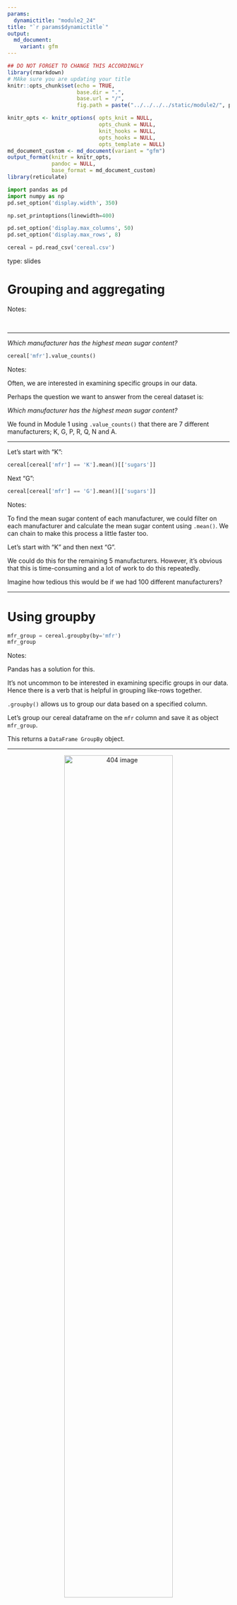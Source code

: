 ---
params:
  dynamictitle: "module2_24"
title: "`r params$dynamictitle`"
output: 
  md_document:
    variant: gfm
---


```{r setup, include=FALSE}
## DO NOT FORGET TO CHANGE THIS ACCORDINGLY 
library(rmarkdown)
# MAke sure you are updating your title 
knitr::opts_chunk$set(echo = TRUE,
                      base.dir = ".", 
                      base.url = "/",
                      fig.path = paste("../../../../static/module2/", params$dynamictitle,"/", sep = ""))

knitr_opts <- knitr_options( opts_knit = NULL,
                             opts_chunk = NULL,
                             knit_hooks = NULL,
                             opts_hooks = NULL,
                             opts_template = NULL)
md_document_custom <- md_document(variant = "gfm")
output_format(knitr = knitr_opts,
              pandoc = NULL,
              base_format = md_document_custom)
library(reticulate)

```


```{python include=FALSE}
import pandas as pd
import numpy as np
pd.set_option('display.width', 350)

np.set_printoptions(linewidth=400)

pd.set_option('display.max_columns', 50)
pd.set_option('display.max_rows', 8)

cereal = pd.read_csv('cereal.csv')
```


type: slides

# Grouping and aggregating


Notes: 

<br>

---

_*Which manufacturer has the highest mean sugar content?*_

```{python}
cereal['mfr'].value_counts()
```


Notes: 

Often, we are interested in examining specific groups in our data.  

Perhaps the question we want to answer from the cereal dataset is:     

_*Which manufacturer has the highest mean sugar content?*_

We found in Module 1 using `.value_counts()` that there are 7 different manufacturers; K, G, P, R, Q, N and A.

---



Let's start with "K":

```{python}
cereal[cereal['mfr'] == 'K'].mean()[['sugars']]
```

Next "G":

```{python}
cereal[cereal['mfr'] == 'G'].mean()[['sugars']]
```




Notes: 

To find the mean sugar content of each manufacturer, we could filter on each manufacturer and calculate the mean sugar content using `.mean()`.  We can chain to make this process a little faster too.

Let's start with "K" and then next "G". 

We could do this for the remaining 5 manufacturers. However, it's obvious that this is time-consuming and a lot of work to do this repeatedly.  

Imagine how tedious this would be if we had 100 different manufacturers?

---

# Using groupby


```{python}
mfr_group = cereal.groupby(by='mfr')
mfr_group
```




Notes: 

Pandas has a solution for this.  

It's not uncommon to be interested in examining specific groups in our data. Hence there is a verb that is helpful in grouping like-rows together.  

`.groupby()` allows us to group our data based on a specified column.

Let's group our cereal dataframe on the `mfr` column and save it as object `mfr_group`.

This returns a `DataFrame GroupBy` object.  

---



<center><img src='/module2/groupby.png'  alt="404 image" width = "70%" align="middle"/></center>

Notes: 

For example if we only had two manufacturers, the output would look like this.

What exactly is a groubpy object though?

---

```{python}
mfr_group.groups
```



Notes: 

A `DataFrame GroupBy` object contains information about the groups of the dataframe. 

We can access it with the `.groups` attribute (noun).

Reading carefully, we can see there are 7 groups: `A`, `G`, `K`,  `N`, `P`, `Q` and  `R`, and it lists the index labels (cereal names) in each group.

---


```{python}
mfr_group.groups['K']
```


Notes: 

We can obtain all the row index names of a group by specifying the group name in square brackets after the `groups` method.  

Take the group `K` as an example.

---



```{python}
mfr_group.get_group('K')
```


Notes: 

We can get the full dataframe of the group `K` alone using the method `.get_group()`.

---



```{python}
cereal['mfr'].value_counts()
```


```{python}
mfr_group.size()
```


Notes: 

Similarly to how we made frequency tables using `.value_counts()`, we can now use `.size()` to obtain the number of rows in each group: 

---

## Summary Statistics with Groups


```{python}
mfr_group.mean()
```

```{python}
mfr_group.max()
```


Notes: 

What now?  

Grouping doesn't answer our initial question of ***Which manufacturer has the highest mean sugar content?***    

Where do we go from here?      

We need to calculate the mean sugar content in each manufacturing group! With a groupby object, this is super simple, as shown here.

Using `.mean()` on our groupby object answers the initial question and confirms that manufacturer "P" has the highest mean sugar content across cereals.  

See how convenient this was to do in comparison to our initial method?  Not only does this give us the result quicker, but it also gives us the mean of each column of the dataframe. 

Think of how many filtering and mean calculations would have to be done if we were to do this using our initial approach.  

Of course, using groups is not limited to finding only the mean. We can do the same thing for other statistics too like `.min()` and `.max()`, or many other operations.

---

## Aggregating dataframes

```{python}
cereal.agg('mean')
```

```{python}
cereal.mean()
```

Notes: 

In situations where we want to collect multiple statistics together, we can aggregate them in one step using a verb called `.agg()`.

`.agg()` can be used on its own using a single measurement, without `.groupby()`.

Using `.agg()` with only a `mean` input is essentially the same thing as calling the statistic `mean()` on the dataframe.

---

```{python}
cereal.agg(['max', 'min', 'median'])
```


Notes: 

`.agg()` gets a chance to really shine when we want several specific measures.  

Let's say we want the `max`, `min` and `median`.  We specify them in square brackets within our `.agg()` method.

This produces a convenient dataframe giving the value for each statistic, for each column.

---

## Aggregating groupby objects



```{python}
mfr_group.agg(['max', 'min', 'median'])
```




Notes: 

`.agg()` is particularly useful with groupby objects.  

Let's try it on our manufacturer `groupby` object named `mfr_group`.

This gives us a value for each group and for each statistic we specified.

For example: 

Look at the '150' in the bottom row on the far left under `calories`. 
The interpretation is that, for cases where the manufacturer is 'R', the max number of calories is 150. 

In a similar manner if the manufacturer is 'P' the minumum amount of sodium is 45. 

---

## Extra Fancy Aggregation


```{python}
mfr_group.agg({"calories":['max', 'min'],
               "rating":['sum'],  
               "sugars":['mean', 'median']})
```

Notes: 

You might have noticed that when we used `.agg()`,  we calculated the same 3 statistics for every column in the dataframe. But we can also calculate different statistics for different columns. 

Let's say we are concerned about the `max` and `min` calorie values, the total `sum` of the ratings and the `mean` and `median` sugar content for each manufacturing group.     

We can achieve this by wrapping everything in curly brackets and using a colon to separate the column name from the statistics values. We need to put the statistics within square brackets. 

The code is a bit more complicated, but the result is a bit easier to read. 

---

# Let’s apply what we learned!

Notes: <br>
